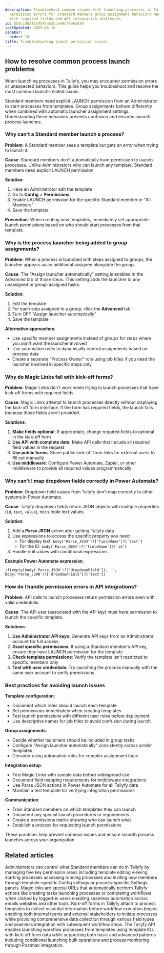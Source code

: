 ```yaml
---
description: Troubleshoot common issues with launching processes in Tallyfy including
  permission errors for Standard members group assignment behaviors Magic Link limitations
  with required fields and API integration challenges.
id: bb8cad62f2c9547ab3bcee0c76e61650
lastUpdated: 2025-08-15
sidebar:
  order: 10
title: Troubleshooting launch permission issues
---
```


## How to resolve common process launch problems

When launching processes in Tallyfy, you may encounter permission errors or unexpected behaviors. This guide helps you troubleshoot and resolve the most common launch-related issues.

Standard members need explicit LAUNCH permission from an Administrator to start processes from templates. Group assignments behave differently when combined with automatic launcher assignment settings. Understanding these behaviors prevents confusion and ensures smooth process launches.

### Why can't a Standard member launch a process?

**Problem**: A Standard member sees a template but gets an error when trying to launch it.

**Cause**: Standard members don't automatically have permission to launch processes. Unlike Administrators who can launch any template, Standard members need explicit LAUNCH permission.

**Solution**: 
1. Have an Administrator edit the template
2. Go to **Config** > **Permissions**
3. Enable LAUNCH permission for the specific Standard member or "All Members"
4. Save the template

**Prevention**: When creating new templates, immediately set appropriate launch permissions based on who should start processes from that template.

### Why is the process launcher being added to group assignments?

**Problem**: When a process is launched with steps assigned to groups, the launcher appears as an additional assignee alongside the group.

**Cause**: The "Assign launcher automatically" setting is enabled in the Advanced tab of those steps. This setting adds the launcher to any unassigned or group-assigned tasks.

**Solution**:
1. Edit the template
2. For each step assigned to a group, click the **Advanced** tab
3. Turn OFF "Assign launcher automatically"
4. Save the template

**Alternative approaches**:
- Use specific member assignments instead of groups for steps where you don't want the launcher involved
- Use automation rules to dynamically control assignments based on process data
- Create a separate "Process Owner" role using job titles if you need the launcher involved in specific steps only

### Why do Magic Links fail with kick-off forms?

**Problem**: Magic Links don't work when trying to launch processes that have kick-off forms with required fields.

**Cause**: Magic Links attempt to launch processes directly without displaying the kick-off form interface. If the form has required fields, the launch fails because those fields aren't provided.

**Solutions**:
1. **Make fields optional**: If appropriate, change required fields to optional in the kick-off form
2. **Use API with complete data**: Make API calls that include all required field values in the request
3. **Use public forms**: Share public kick-off form links for external users to fill out manually
4. **Use middleware**: Configure Power Automate, Zapier, or other middleware to provide all required values programmatically

### Why can't I map dropdown fields correctly in Power Automate?

**Problem**: Dropdown field values from Tallyfy don't map correctly to other systems in Power Automate.

**Cause**: Tallyfy dropdown fields return JSON objects with multiple properties (`id`, `text`, `value`), not simple text values.

**Solution**:
1. Add a **Parse JSON** action after getting Tallyfy data
2. Use expressions to access the specific property you need:
   - For display text: `body('Parse_JSON')?['fieldName']?['text']`
   - For the ID: `body('Parse_JSON')?['fieldName']?['id']`
3. Handle null values with conditional expressions

**Example Power Automate expression**:
```
if(empty(body('Parse_JSON')?['dropdownField']), '', body('Parse_JSON')?['dropdownField']?['text'])
```

### How do I handle permission errors in API integrations?

**Problem**: API calls to launch processes return permission errors even with valid credentials.

**Cause**: The API user (associated with the API key) must have permission to launch the specific template.

**Solutions**:
1. **Use Administrator API keys**: Generate API keys from an Administrator account for full access
2. **Grant specific permissions**: If using a Standard member's API key, ensure they have LAUNCH permission for the template
3. **Check template permissions**: Verify the template isn't restricted to specific members only
4. **Test with user credentials**: Try launching the process manually with the same user account to verify permissions

### Best practices for avoiding launch issues

**Template configuration**:
- Document which roles should launch each template
- Set permissions immediately when creating templates
- Test launch permissions with different user roles before deployment
- Use descriptive names for job titles to avoid confusion during launch

**Group assignments**:
- Decide whether launchers should be included in group tasks
- Configure "Assign launcher automatically" consistently across similar templates
- Consider using automation rules for complex assignment logic

**Integration setup**:
- Test Magic Links with sample data before widespread use
- Document field mapping requirements for middleware integrations
- Use Parse JSON actions in Power Automate for all Tallyfy data
- Maintain a test template for verifying integration permissions

**Communication**:
- Train Standard members on which templates they can launch
- Document any special launch procedures or requirements
- Create a permissions matrix showing who can launch what
- Establish a process for requesting launch permissions

These practices help prevent common issues and ensure smooth process launches across your organization.


## Related articles
<CardGrid>
<LinkTitleCard header="<b>Members > Manage member permissions</b>" href="/products/pro/documenting/members/how-do-i-manage-member-permissions-in-tallyfy/" > Administrators can control what Standard members can do in Tallyfy by managing five key permission areas including template editing viewing starting processes accessing running processes and inviting new members through template-specific Config settings or process-specific Settings panels. </LinkTitleCard>
<LinkTitleCard header="<b>Triggers > Launch via a magic link</b>" href="/products/pro/launching/triggers/magic-links/" > Magic links are special URLs that automatically perform Tallyfy actions like creating tasks launching processes or completing workflows when clicked by logged-in users enabling seamless automation across emails websites and other tools. </LinkTitleCard>
<LinkTitleCard header="<b>Triggers > Launch via a kick-off form</b>" href="/products/pro/launching/triggers/kick-off-forms/" > Kick-off forms in Tallyfy attach to process templates to collect essential information before workflow execution begins enabling both internal teams and external stakeholders to initiate processes while providing comprehensive data collection through various field types and seamless integration with subsequent workflow steps. </LinkTitleCard>
<LinkTitleCard header="<b>Postman > Working with templates and processes</b>" href="/products/pro/integrations/open-api/api-clients/postman/templates-processes/" > The Tallyfy API enables launching workflow processes from templates using template IDs with kick-off form data while supporting both basic and advanced patterns including conditional launching bulk operations and process monitoring through Postman integration. </LinkTitleCard>
</CardGrid>